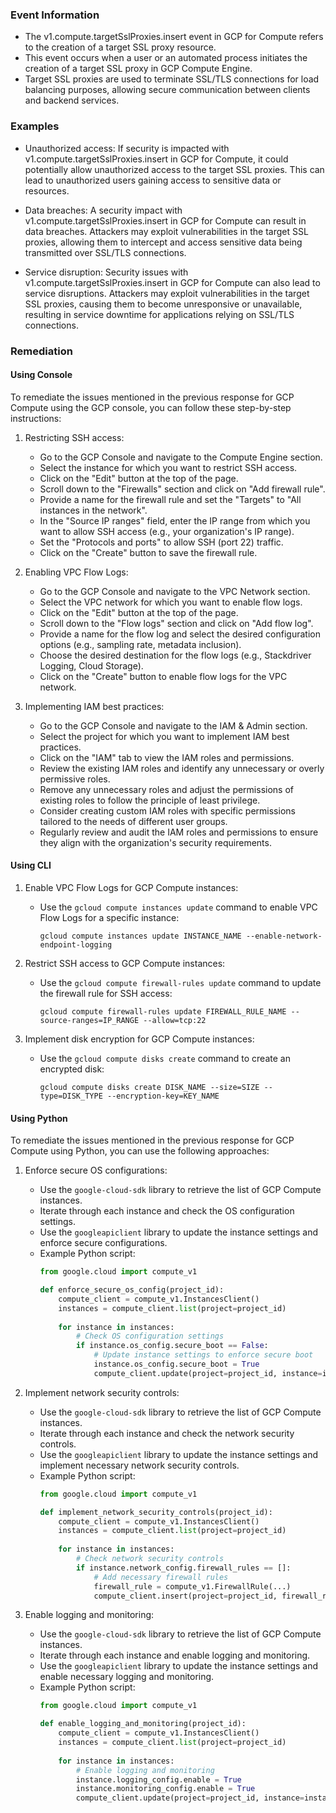
### Event Information

- The v1.compute.targetSslProxies.insert event in GCP for Compute refers to the creation of a target SSL proxy resource.
- This event occurs when a user or an automated process initiates the creation of a target SSL proxy in GCP Compute Engine.
- Target SSL proxies are used to terminate SSL/TLS connections for load balancing purposes, allowing secure communication between clients and backend services.


### Examples

- Unauthorized access: If security is impacted with v1.compute.targetSslProxies.insert in GCP for Compute, it could potentially allow unauthorized access to the target SSL proxies. This can lead to unauthorized users gaining access to sensitive data or resources.

- Data breaches: A security impact with v1.compute.targetSslProxies.insert in GCP for Compute can result in data breaches. Attackers may exploit vulnerabilities in the target SSL proxies, allowing them to intercept and access sensitive data being transmitted over SSL/TLS connections.

- Service disruption: Security issues with v1.compute.targetSslProxies.insert in GCP for Compute can also lead to service disruptions. Attackers may exploit vulnerabilities in the target SSL proxies, causing them to become unresponsive or unavailable, resulting in service downtime for applications relying on SSL/TLS connections.

### Remediation

#### Using Console

To remediate the issues mentioned in the previous response for GCP Compute using the GCP console, you can follow these step-by-step instructions:

1. Restricting SSH access:
   - Go to the GCP Console and navigate to the Compute Engine section.
   - Select the instance for which you want to restrict SSH access.
   - Click on the "Edit" button at the top of the page.
   - Scroll down to the "Firewalls" section and click on "Add firewall rule".
   - Provide a name for the firewall rule and set the "Targets" to "All instances in the network".
   - In the "Source IP ranges" field, enter the IP range from which you want to allow SSH access (e.g., your organization's IP range).
   - Set the "Protocols and ports" to allow SSH (port 22) traffic.
   - Click on the "Create" button to save the firewall rule.

2. Enabling VPC Flow Logs:
   - Go to the GCP Console and navigate to the VPC Network section.
   - Select the VPC network for which you want to enable flow logs.
   - Click on the "Edit" button at the top of the page.
   - Scroll down to the "Flow logs" section and click on "Add flow log".
   - Provide a name for the flow log and select the desired configuration options (e.g., sampling rate, metadata inclusion).
   - Choose the desired destination for the flow logs (e.g., Stackdriver Logging, Cloud Storage).
   - Click on the "Create" button to enable flow logs for the VPC network.

3. Implementing IAM best practices:
   - Go to the GCP Console and navigate to the IAM & Admin section.
   - Select the project for which you want to implement IAM best practices.
   - Click on the "IAM" tab to view the IAM roles and permissions.
   - Review the existing IAM roles and identify any unnecessary or overly permissive roles.
   - Remove any unnecessary roles and adjust the permissions of existing roles to follow the principle of least privilege.
   - Consider creating custom IAM roles with specific permissions tailored to the needs of different user groups.
   - Regularly review and audit the IAM roles and permissions to ensure they align with the organization's security requirements.

#### Using CLI

1. Enable VPC Flow Logs for GCP Compute instances:
   - Use the `gcloud compute instances update` command to enable VPC Flow Logs for a specific instance:
     ```
     gcloud compute instances update INSTANCE_NAME --enable-network-endpoint-logging
     ```

2. Restrict SSH access to GCP Compute instances:
   - Use the `gcloud compute firewall-rules update` command to update the firewall rule for SSH access:
     ```
     gcloud compute firewall-rules update FIREWALL_RULE_NAME --source-ranges=IP_RANGE --allow=tcp:22
     ```

3. Implement disk encryption for GCP Compute instances:
   - Use the `gcloud compute disks create` command to create an encrypted disk:
     ```
     gcloud compute disks create DISK_NAME --size=SIZE --type=DISK_TYPE --encryption-key=KEY_NAME
     ```

#### Using Python

To remediate the issues mentioned in the previous response for GCP Compute using Python, you can use the following approaches:

1. Enforce secure OS configurations:
   - Use the `google-cloud-sdk` library to retrieve the list of GCP Compute instances.
   - Iterate through each instance and check the OS configuration settings.
   - Use the `googleapiclient` library to update the instance settings and enforce secure configurations.
   - Example Python script:
     ```python
     from google.cloud import compute_v1

     def enforce_secure_os_config(project_id):
         compute_client = compute_v1.InstancesClient()
         instances = compute_client.list(project=project_id)
         
         for instance in instances:
             # Check OS configuration settings
             if instance.os_config.secure_boot == False:
                 # Update instance settings to enforce secure boot
                 instance.os_config.secure_boot = True
                 compute_client.update(project=project_id, instance=instance)
     ```

2. Implement network security controls:
   - Use the `google-cloud-sdk` library to retrieve the list of GCP Compute instances.
   - Iterate through each instance and check the network security controls.
   - Use the `googleapiclient` library to update the instance settings and implement necessary network security controls.
   - Example Python script:
     ```python
     from google.cloud import compute_v1

     def implement_network_security_controls(project_id):
         compute_client = compute_v1.InstancesClient()
         instances = compute_client.list(project=project_id)
         
         for instance in instances:
             # Check network security controls
             if instance.network_config.firewall_rules == []:
                 # Add necessary firewall rules
                 firewall_rule = compute_v1.FirewallRule(...)
                 compute_client.insert(project=project_id, firewall_rule=firewall_rule)
     ```

3. Enable logging and monitoring:
   - Use the `google-cloud-sdk` library to retrieve the list of GCP Compute instances.
   - Iterate through each instance and enable logging and monitoring.
   - Use the `googleapiclient` library to update the instance settings and enable necessary logging and monitoring.
   - Example Python script:
     ```python
     from google.cloud import compute_v1

     def enable_logging_and_monitoring(project_id):
         compute_client = compute_v1.InstancesClient()
         instances = compute_client.list(project=project_id)
         
         for instance in instances:
             # Enable logging and monitoring
             instance.logging_config.enable = True
             instance.monitoring_config.enable = True
             compute_client.update(project=project_id, instance=instance)
     ```

